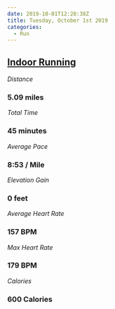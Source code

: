 ```yaml
---
date: 2019-10-01T12:28:38Z
title: Tuesday, October 1st 2019
categories:
  - Run
---
```

## [Indoor Running](https://www.strava.com/activities/2755173010)

_Distance_

### 5.09 miles

_Total Time_

### 45 minutes

_Average Pace_

### 8:53 / Mile

_Elevation Gain_

### 0 feet

_Average Heart Rate_

### 157 BPM

_Max Heart Rate_

### 179 BPM

_Calories_

### 600 Calories